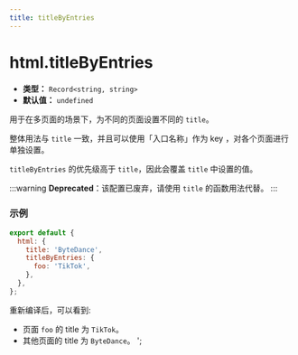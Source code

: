 ```yaml
---
title: titleByEntries
---
```


# html.titleByEntries

- **类型：** `Record<string, string>`
- **默认值：** `undefined`

用于在多页面的场景下，为不同的页面设置不同的 `title`。

整体用法与 `title` 一致，并且可以使用「入口名称」作为 key ，对各个页面进行单独设置。

`titleByEntries` 的优先级高于 `title`，因此会覆盖 `title` 中设置的值。

:::warning
**Deprecated**：该配置已废弃，请使用 `title` 的函数用法代替。
:::

### 示例

```js
export default {
  html: {
    title: 'ByteDance',
    titleByEntries: {
      foo: 'TikTok',
    },
  },
};
```

重新编译后，可以看到:

- 页面 `foo` 的 title 为 `TikTok`。
- 其他页面的 title 为 `ByteDance`。
';
